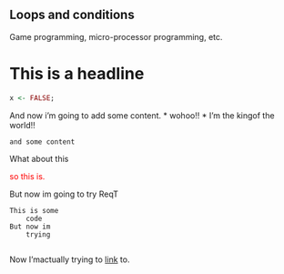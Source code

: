 
## Loops and conditions

Game programming, micro-processor programming, etc.

# This is a headline

```r
x <- FALSE;
```

And now i'm going to add some content.
* wohoo!!
* I'm the kingof the world!!

`and some content`

What about this

<font color="red">so this is.</font>

But now im going to try ReqT

```ReqT
This is some
    code
But now im
    trying
    
```

Now I'mactually trying to [link](http://www.google.com) to.






